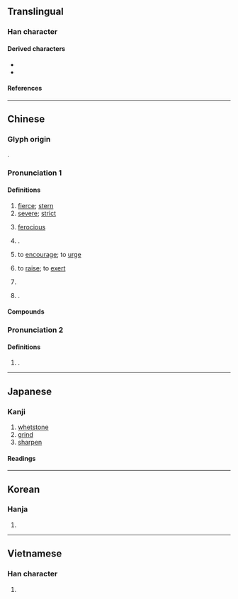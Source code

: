 {{also|厉}}
{{character info}}
==Translingual==

===Han character===
{{Han char|rn=27|rad=厂|as=12|sn=14|four=71227|canj=MTWB|ids=⿸厂萬}}

====Derived characters====
* {{l|mul|[[巁]], [[濿]]([[𪵱]]), [[曞]], [[櫔]], [[爄]]([[𤇃]]), [[犡]], [[禲]], [[矋]], [[礪]]([[砺]]), [[糲]]([[粝]]), [[蠣]]([[蛎]]), [[鱱]]}}
* {{l|mul|[[勵]]([[励]])}}

====References====
{{Han ref|kx=0163.090|dkj=03041|dj=0371.110|hdz=10077.170|uh=53B2}}

----

==Chinese==
{{zh-forms|s=厉}}

===Glyph origin===
{{Han etym}}
{{Han compound|厂|蠆|ls=psc|c1=s|c2=p|abb2=y}}.

===Pronunciation 1===
{{zh-pron
|m=lì
|c=lai6
|h=pfs=li
|j=li3
|md=lâ̤
|mn=lī/lē
|mn_note=lī - vernacular; lē - literary
|mn-t=li6
|w=3li
|mc=y
|oc=y
|ma=
|cat=n,v,pn
}}

====Definitions====
{{zh-hanzi}}

# [[fierce]]; [[stern]]
# [[severe]]; [[strict]]
#: {{zh-x|嚴厲|strict; stern; sever}}
# [[ferocious]]
# {{lb|zh|classical}} {{n-g|Same as}} {{zh-l|礪|[[whetstone]]; to [[sharpen]]}}.
# {{lb|zh|literary}} to [[encourage]]; to [[urge]]
# {{lb|zh|literary}} to [[raise]]; to [[exert]]
# {{zh-o}} {{zh-alt-form|濿|to [[ford]]}}
# {{surname|zh}}.

====Compounds====
{{zh-der|厲階|哀厲|凌厲攻勢|厲色|奮發蹈厲|厲民|厲鬼|再接再厲|幽厲|崇化厲俗|厲兵|厲疾|厲聲|周厲王|夭厲|厲風|帶厲山河|惕厲|厲兵秣馬|厲兵粟馬|厲行|大厲|厲吼|厲精更始|帶河厲山|厲精圖治|厲害|峻厲|峭厲|厲精求治|厲精|嚴厲|厲行節約|外厲內荏|夕惕若厲|慘厲|嚴詞厲色|厲禁|厲節|厲神|厲世摩鈍|妖厲|凌厲|暴厲之氣|磨厲以須|清厲|摩厲以須|發揚蹈厲|玄厲|激厲|深厲淺揭|發揚踔厲|淬厲|秣馬厲兵|橫厲|礱厲|正顏厲色|檢厲|敷張揚厲|揚厲|疾言厲色|氛厲|敦世厲俗|盛食厲兵|暴厲|皎厲|敕厲|激貪厲俗|淒厲|敦風厲俗|泰山若厲|正言厲顏|矯厲|疥厲|正言厲色|勗厲|暴厲恣睢|聲色俱厲|訾厲|藻厲|詬厲|蹈厲奮發|色厲內荏|繕甲厲兵|粗聲厲語|選士厲兵|變本加厲|風厲|雷厲風飛|飭厲|雷厲風行|雷厲|蹈厲之志|辭色俱厲|踔厲風發|鋪張揚厲|色厲|厲山|厲厲}}

===Pronunciation 2===
{{zh-pron
|m=lài,lì
|cat=
}}

====Definitions====
{{zh-hanzi}}

# {{n-g|Same as}} {{zh-l|癩}}.

----

==Japanese==

===Kanji===
{{ja-kanji|grade=|rs=厂12}}

# [[whetstone]]
# [[grind]]
# [[sharpen]]

====Readings====
{{ja-readings
|on=れい, らい, れつ, れち
|kun=と, とぐ, こする, きつい
}}

----

==Korean==

===Hanja===
{{ko-hanja|려}}

# {{rfdef|ko|sort=厂12}}

----

==Vietnamese==

===Han character===
{{vi-readings|reading=[[lẹ]], [[lệ]]|rs=厂12}}

# {{rfdef|vi|sort=厂12}}